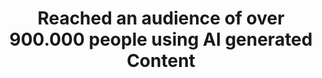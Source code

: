 ---
title: "Reached an audience of over 900.000 people using AI generated Content"
publishedAt: "2024-04-08"
images:
  - "/images/projects/project-01/video-01.mp4"
---